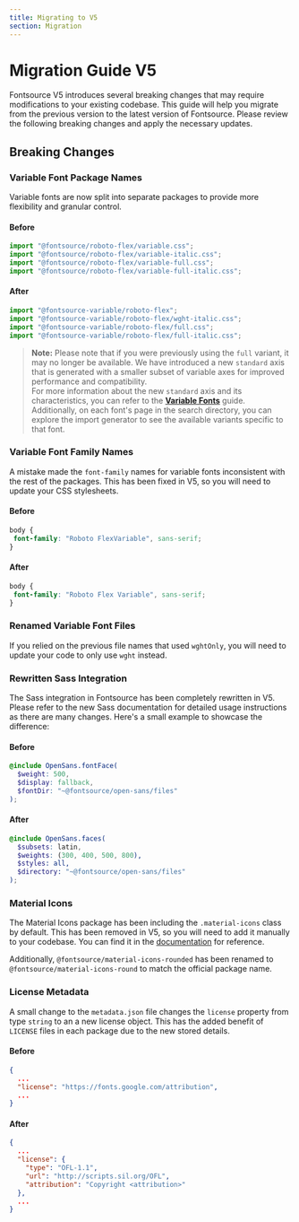 ```yaml
---
title: Migrating to V5
section: Migration
---
```


# Migration Guide V5

Fontsource V5 introduces several breaking changes that may require modifications to your existing codebase. This guide will help you migrate from the previous version to the latest version of Fontsource. Please review the following breaking changes and apply the necessary updates.

## Breaking Changes

### Variable Font Package Names

Variable fonts are now split into separate packages to provide more flexibility and granular control.

#### Before

```js
import "@fontsource/roboto-flex/variable.css";
import "@fontsource/roboto-flex/variable-italic.css";
import "@fontsource/roboto-flex/variable-full.css";
import "@fontsource/roboto-flex/variable-full-italic.css";
```

#### After

```js
import "@fontsource-variable/roboto-flex";
import "@fontsource-variable/roboto-flex/wght-italic.css";
import "@fontsource-variable/roboto-flex/full.css";
import "@fontsource-variable/roboto-flex/full-italic.css";
```

> **Note:** Please note that if you were previously using the `full` variant, it may no longer be available. We have introduced a new `standard` axis that is generated with a smaller subset of variable axes for improved performance and compatibility.
> <br />
> For more information about the new `standard` axis and its characteristics, you can refer to the [**Variable Fonts**](/docs/getting-started/variable#understanding-variable-axes) guide. Additionally, on each font's page in the search directory, you can explore the import generator to see the available variants specific to that font.

### Variable Font Family Names

A mistake made the `font-family` names for variable fonts inconsistent with the rest of the packages. This has been fixed in V5, so you will need to update your CSS stylesheets.

#### Before

```css
body {
 font-family: "Roboto FlexVariable", sans-serif;
}
```

#### After

```css
body {
 font-family: "Roboto Flex Variable", sans-serif;
}
```

### Renamed Variable Font Files

If you relied on the previous file names that used `wghtOnly`, you will need to update your code to only use `wght` instead.

### Rewritten Sass Integration

The Sass integration in Fontsource has been completely rewritten in V5. Please refer to the new Sass documentation for detailed usage instructions as there are many changes. Here's a small example to showcase the difference:

#### Before

```scss
@include OpenSans.fontFace(
  $weight: 500,
  $display: fallback,
  $fontDir: "~@fontsource/open-sans/files"
);
```

#### After

```scss
@include OpenSans.faces(
  $subsets: latin,
  $weights: (300, 400, 500, 800),
  $styles: all,
  $directory: "~@fontsource/open-sans/files"
);
```

### Material Icons

The Material Icons package has been including the `.material-icons` class by default. This has been removed in V5, so you will need to add it manually to your codebase. You can find it in the [documentation](/docs/getting-started/material-icons) for reference.

Additionally, `@fontsource/material-icons-rounded` has been renamed to `@fontsource/material-icons-round` to match the official package name.

### License Metadata

A small change to the `metadata.json` file changes the `license` property from type `string` to an a new license object. This has the added benefit of `LICENSE` files in each package due to the new stored details.

#### Before

```json
{
  ...
  "license": "https://fonts.google.com/attribution",
  ...
}
```

#### After

```json
{
  ...
  "license": {
    "type": "OFL-1.1",
    "url": "http://scripts.sil.org/OFL",
    "attribution": "Copyright <attribution>"
  },
  ...
}
```
